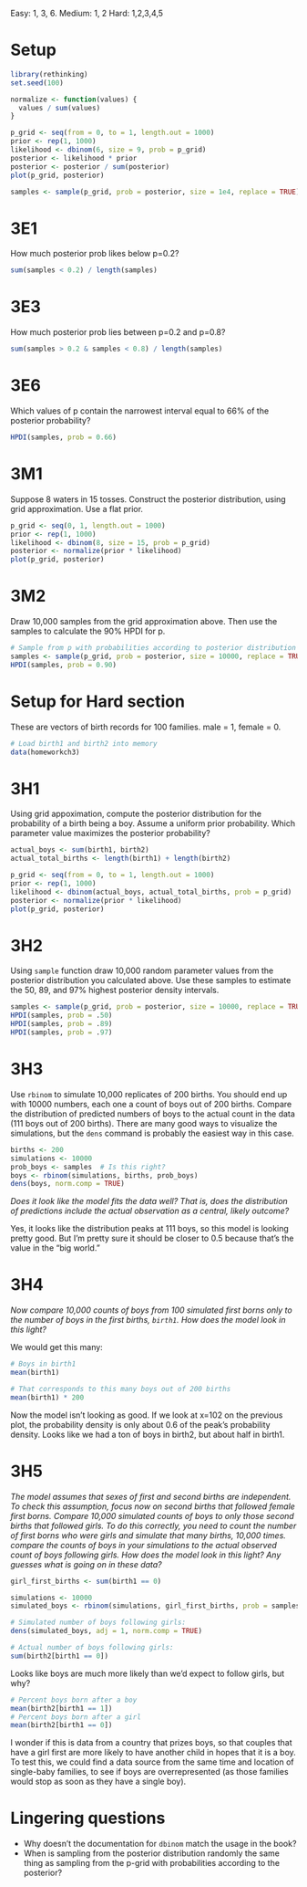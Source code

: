 Easy: 1, 3, 6. Medium: 1, 2 Hard: 1,2,3,4,5

# Setup

```r
library(rethinking)
set.seed(100)
```

```r

normalize <- function(values) {
  values / sum(values)
}

p_grid <- seq(from = 0, to = 1, length.out = 1000)
prior <- rep(1, 1000)
likelihood <- dbinom(6, size = 9, prob = p_grid)
posterior <- likelihood * prior
posterior <- posterior / sum(posterior)
plot(p_grid, posterior)

samples <- sample(p_grid, prob = posterior, size = 1e4, replace = TRUE)
```

# 3E1

How much posterior prob likes below p=0.2?

```r
sum(samples < 0.2) / length(samples)
```

# 3E3

How much posterior prob lies between p=0.2 and p=0.8?

```r
sum(samples > 0.2 & samples < 0.8) / length(samples)
```

# 3E6

Which values of p contain the narrowest interval equal to 66% of the posterior probability?

```r
HPDI(samples, prob = 0.66)
```

# 3M1

Suppose 8 waters in 15 tosses. Construct the posterior distribution, using grid approximation. Use a flat prior.

```r
p_grid <- seq(0, 1, length.out = 1000)
prior <- rep(1, 1000)
likelihood <- dbinom(8, size = 15, prob = p_grid)
posterior <- normalize(prior * likelihood)
plot(p_grid, posterior)
```

# 3M2

Draw 10,000 samples from the grid approximation above. Then use the samples to calculate the 90% HPDI for p. 

```r
# Sample from p with probabilities according to posterior distribution
samples <- sample(p_grid, prob = posterior, size = 10000, replace = TRUE)
HPDI(samples, prob = 0.90)
```

# Setup for Hard section

These are vectors of birth records for 100 families. male = 1, female = 0. 

```r
# Load birth1 and birth2 into memory
data(homeworkch3)
```

# 3H1

Using grid appoximation, compute the posterior distribution for the probability of a birth being a boy. Assume a uniform prior probability. Which parameter value maximizes the posterior probability?

```r
actual_boys <- sum(birth1, birth2)
actual_total_births <- length(birth1) + length(birth2)

p_grid <- seq(from = 0, to = 1, length.out = 1000)
prior <- rep(1, 1000)
likelihood <- dbinom(actual_boys, actual_total_births, prob = p_grid)
posterior <- normalize(prior * likelihood)
plot(p_grid, posterior)
```

# 3H2

Using `sample` function draw 10,000 random parameter values from the posterior distribution you calculated above. Use these samples to estimate the 50, 89, and 97% highest posterior density intervals.

```r
samples <- sample(p_grid, prob = posterior, size = 10000, replace = TRUE)
HPDI(samples, prob = .50)
HPDI(samples, prob = .89)
HPDI(samples, prob = .97)
```


# 3H3

Use `rbinom` to simulate 10,000 replicates of 200 births. You should end up with 10000 numbers, each one a count of boys out of 200 births. Compare the distribution of predicted numbers of boys to the actual count in the data (111 boys out of 200 births). There are many good ways to visualize the simulations, but the `dens` command is probably the easiest way in this case.

```r
births <- 200
simulations <- 10000
prob_boys <- samples  # Is this right?
boys <- rbinom(simulations, births, prob_boys)
dens(boys, norm.comp = TRUE)
```

_Does it look like the model fits the data well? That is, does the distribution of predictions include the actual observation as a central, likely outcome?_

Yes, it looks like the distribution peaks at 111 boys, so this model is looking pretty good. But I'm pretty sure it should be closer to 0.5 because that's the value in the "big world."

# 3H4

_Now compare 10,000 counts of boys from 100 simulated first borns only to the number of boys in the first births, `birth1`. How does the model look in this light?_

We would get this many:

```r
# Boys in birth1
mean(birth1) 

# That corresponds to this many boys out of 200 births
mean(birth1) * 200
```

Now the model isn't looking as good. If we look at x=102 on the previous plot, the probability density is only about 0.6 of the peak's probability density. Looks like we had a ton of boys in birth2, but about half in birth1. 

# 3H5

_The model assumes that sexes of first and second births are independent. To check this assumption, focus now on second births that followed female first borns. Compare 10,000 simulated counts of boys to only those second births that followed girls. To do this correctly, you need to count the number of first borns who were girls and simulate that many births, 10,000 times. compare the counts of boys in your simulations to the actual observed count of boys following girls. How does the model look in this light? Any guesses what is going on in these data?_

```r
girl_first_births <- sum(birth1 == 0)

simulations <- 10000
simulated_boys <- rbinom(simulations, girl_first_births, prob = samples)

# Simulated number of boys following girls: 
dens(simulated_boys, adj = 1, norm.comp = TRUE)

# Actual number of boys following girls:
sum(birth2[birth1 == 0])
```

Looks like boys are much more likely than we'd expect to follow girls, but why? 

```r
# Percent boys born after a boy
mean(birth2[birth1 == 1])
# Percent boys born after a girl
mean(birth2[birth1 == 0])
```

I wonder if this is data from a country that prizes boys, so that couples that have a girl first are more likely to have another child in hopes that it is a boy. To test this, we could find a data source from the same time and location of single-baby families, to see if boys are overrepresented (as those families would stop as soon as they have a single boy).

# Lingering questions

- Why doesn't the documentation for `dbinom` match the usage in the book?
- When is sampling from the posterior distribution randomly the same thing as sampling from the p-grid with probabilities according to the posterior?